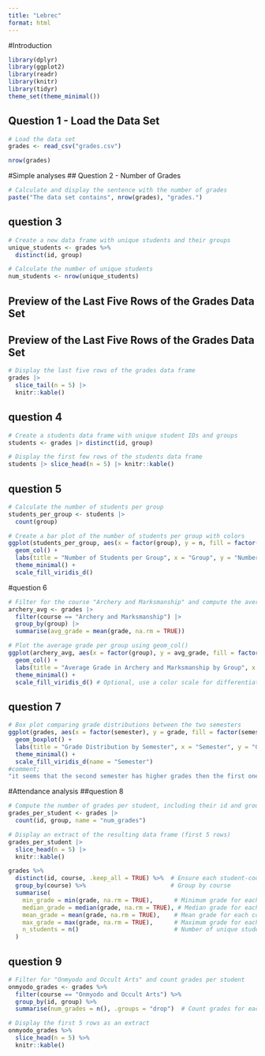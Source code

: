 ```yaml
---
title: "Lebrec"
format: html
---
```

#Introduction
```r
library(dplyr)
library(ggplot2)
library(readr)
library(knitr)
library(tidyr)
theme_set(theme_minimal())
```

## Question 1 - Load the Data Set

```r
# Load the data set
grades <- read_csv("grades.csv")

```

```r
nrow(grades)
```
#Simple analyses
## Question 2 - Number of Grades

```r
# Calculate and display the sentence with the number of grades
paste("The data set contains", nrow(grades), "grades.")
```

## question 3 
```r
# Create a new data frame with unique students and their groups
unique_students <- grades %>%
  distinct(id, group)

# Calculate the number of unique students
num_students <- nrow(unique_students)

```
## Preview of the Last Five Rows of the Grades Data Set

## Preview of the Last Five Rows of the Grades Data Set

```r
# Display the last five rows of the grades data frame
grades |>
  slice_tail(n = 5) |>
  knitr::kable()
```
## question 4 
```r
# Create a students data frame with unique student IDs and groups
students <- grades |> distinct(id, group)

# Display the first few rows of the students data frame
students |> slice_head(n = 5) |> knitr::kable()
```
## question 5 
```r
# Calculate the number of students per group
students_per_group <- students |>
  count(group)
```

```r
# Create a bar plot of the number of students per group with colors
ggplot(students_per_group, aes(x = factor(group), y = n, fill = factor(group))) +
  geom_col() +
  labs(title = "Number of Students per Group", x = "Group", y = "Number of Students") +
  theme_minimal() +
  scale_fill_viridis_d() 
```
#question 6 
```r
# Filter for the course "Archery and Marksmanship" and compute the average grade per group
archery_avg <- grades |>
  filter(course == "Archery and Marksmanship") |>
  group_by(group) |>
  summarise(avg_grade = mean(grade, na.rm = TRUE))

# Plot the average grade per group using geom_col()
ggplot(archery_avg, aes(x = factor(group), y = avg_grade, fill = factor(group))) +
  geom_col() +
  labs(title = "Average Grade in Archery and Marksmanship by Group", x = "Group", y = "Average Grade") +
  theme_minimal() +
  scale_fill_viridis_d() # Optional, use a color scale for differentiation
```
## question 7 

```r
# Box plot comparing grade distributions between the two semesters
ggplot(grades, aes(x = factor(semester), y = grade, fill = factor(semester))) +
  geom_boxplot() +
  labs(title = "Grade Distribution by Semester", x = "Semester", y = "Grade") +
  theme_minimal() +
  scale_fill_viridis_d(name = "Semester")
#comment;
"it seems that the second semester has higher grades then the first one but idk why maybe they have more experince"

```

#Attendance analysis
##question 8 
```r
# Compute the number of grades per student, including their id and group
grades_per_student <- grades |>
  count(id, group, name = "num_grades")

# Display an extract of the resulting data frame (first 5 rows)
grades_per_student |>
  slice_head(n = 5) |>
  knitr::kable()

```
```r
grades %>%
  distinct(id, course, .keep_all = TRUE) %>%  # Ensure each student-course combination is unique
  group_by(course) %>%                        # Group by course
  summarise(
    min_grade = min(grade, na.rm = TRUE),      # Minimum grade for each course
    median_grade = median(grade, na.rm = TRUE), # Median grade for each course
    mean_grade = mean(grade, na.rm = TRUE),    # Mean grade for each course
    max_grade = max(grade, na.rm = TRUE),      # Maximum grade for each course
    n_students = n()                           # Number of unique students in each course
  )
```
## question 9 
```r
# Filter for "Onmyodo and Occult Arts" and count grades per student
onmyodo_grades <- grades %>%
  filter(course == "Onmyodo and Occult Arts") %>%
  group_by(id, group) %>%
  summarise(num_grades = n(), .groups = "drop")  # Count grades for each student

# Display the first 5 rows as an extract
onmyodo_grades %>%
  slice_head(n = 5) %>%
  knitr::kable()
```

